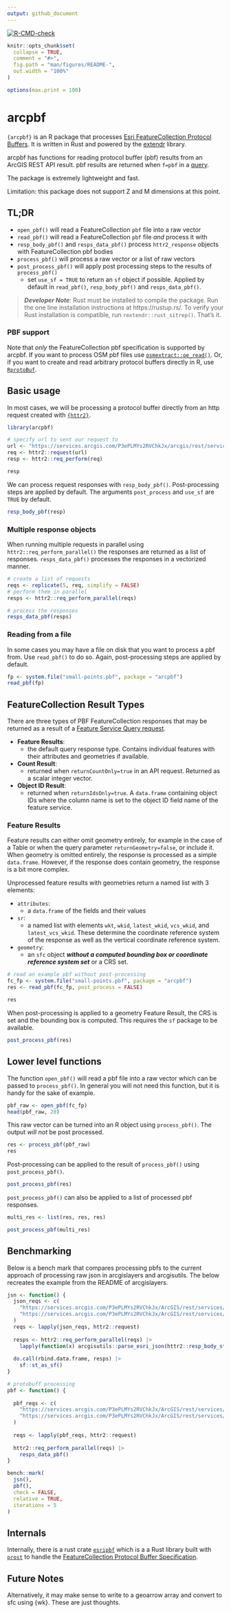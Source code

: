 ```yaml
---
output: github_document
---
```


<!-- badges: start -->
[![R-CMD-check](https://github.com/R-ArcGIS/arcpbf/actions/workflows/R-CMD-check.yaml/badge.svg)](https://github.com/R-ArcGIS/arcpbf/actions/workflows/R-CMD-check.yaml)
<!-- badges: end -->

```r
knitr::opts_chunk$set(
  collapse = TRUE,
  comment = "#>",
  fig.path = "man/figures/README-",
  out.width = "100%"
)

options(max.print = 100)
```

# arcpbf

`{arcpbf}` is an R package that processes [Esri FeatureCollection Protocol Buffers](https://github.com/Esri/arcgis-pbf/tree/main/proto/FeatureCollection).
It is written in Rust and powered by the [extendr](https://github.com/extendr/extendr) library.

arcpbf has functions for reading protocol buffer (pbf) results from an ArcGIS 
REST API result. pbf results are returned when `f=pbf` in a [query](https://developers.arcgis.com/rest/services-reference/enterprise/query-feature-service-layer-.htm). 

The package is extremely lightweight and fast.

Limitation: this package does not support Z and M dimensions at this point. 


## TL;DR 

- `open_pbf()` will read a FeatureCollection `pbf` file into a raw vector
- `read_pbf()` will read a FeatureCollection `pbf` file _and_ process it with 
- `resp_body_pbf()` and `resps_data_pbf()` process `httr2_response` objects
  with FeatureCollection pbf bodies
- `process_pbf()` will process a raw vector or a list of raw vectors
- `post_process_pbf()` will apply post processing steps to the results of 
  `process_pbf()`
  - set `use_sf = TRUE` to return an `sf` object if possible. Applied by 
    default in `read_pbf()`, `resp_body_pbf()` and `resps_data_pbf()`.

> ***Developer Note***: Rust must be installed to compile the package. Run the one line 
installation instructions at https://rustup.rs/. To verify your Rust installation
is compatible, run `rextendr::rust_sitrep()`. That's it. 

### PBF support

Note that _only_ the FeatureCollection pbf specification is supported by arcpbf.
If you want to process OSM pbf files use [`osmextract::oe_read()`](https://docs.ropensci.org/osmextract/reference/oe_read.html). 
Or, if you want to create and read arbitrary protocol buffers directly in R,
use [`RprotoBuf`](https://cran.r-project.org/web/packages/RProtoBuf).

## Basic usage 


In most cases, we will be processing a protocol buffer directly from an http 
request created with [`{httr2}`](https://httr2.r-lib.org/).

```r
library(arcpbf)

# specify url to sent our request to
url <- "https://services.arcgis.com/P3ePLMYs2RVChkJx/arcgis/rest/services/ACS_Population_by_Race_and_Hispanic_Origin_Boundaries/FeatureServer/2/query?where=1=1&outFields=objectid&resultRecordCount=10&f=pbf&token="
req <- httr2::request(url)
resp <- httr2::req_perform(req)

resp
```
We can process request responses with `resp_body_pbf()`. Post-processing steps
are applied by default. The arguments `post_process` and `use_sf` are `TRUE` by 
default. 

```r
resp_body_pbf(resp)
```

### Multiple response objects

When running multiple requests in parallel using
`httr2::req_perform_parallel()` the responses are returned as a list of
responses. `resps_data_pbf()` processes the responses in a vectorized
manner.

```r
# create a list of requests
reqs <- replicate(5, req, simplify = FALSE)
# perform them in parallel
resps <- httr2::req_perform_parallel(reqs)

# process the responses 
resps_data_pbf(resps)
```
### Reading from a file 

In some cases you may have a file on disk that you want to process a pbf from. 
Use `read_pbf()` to do so. Again, post-processing steps are applied by default. 

```r
fp <- system.file("small-points.pbf", package = "arcpbf")
read_pbf(fp)
```


## FeatureCollection Result Types

There are three types of PBF FeatureCollection responses that may be
returned as a result of a [Feature Service Query request](https://developers.arcgis.com/rest/services-reference/enterprise/query-feature-service-layer-.htm).

- **Feature Results**:
  - the default query response type. Contains individual features with their 
    attributes and geometries if available.
- **Count Result**:
  - returned when `returnCountOnly=true` in an API request. Returned as a scalar
    integer vector.
- **Object ID Result**:
  - returned when `returnIdsOnly=true`. A `data.frame` containing object IDs 
    where the column name is set to the object ID field name of the feature 
    service. 
    
### Feature Results

Feature results can either omit geometry entirely, for example in the case of a
Table or when the query parameter `returnGeometry=false`, or include it. When
geometry is omitted entirely, the response is processed as a simple
`data.frame`. However, if the response does contain geometry, the response is a 
bit more complex.

Unprocessed feature results with geometries return a named list with 3 elements:

- `attributes`: 
  - a `data.frame` of the fields and their values
- `sr`: 
  - a named list with elements `wkt`, `wkid`, `latest_wkid`, `vcs_wkid`,
  and `latest_vcs_wkid`. These determine the coordinate reference system of the 
  response as well as the vertical coordinate reference system. 
- `geometry`: 
  - an `sfc` object _**without a computed bounding box or coordinate reference 
    system set**_ or a CRS set.

```r
# read an example pbf without post-processing
fc_fp <- system.file("small-points.pbf", package = "arcpbf")
res <- read_pbf(fc_fp, post_process = FALSE)

res
```

When post-processing is applied to a geometry Feature Result, the CRS is set
and the bounding box is computed. This requires the `sf` package to be available. 

```r
post_process_pbf(res)
```


## Lower level functions

The function `open_pbf()` will read a pbf file into a raw vector which can be 
passed to `process_pbf()`. In general you will not need this function, but it 
is handy for the sake of example. 

```r
pbf_raw <- open_pbf(fc_fp)
head(pbf_raw, 20)
```

This raw vector can be turned into an R object using `process_pbf()`. The output
_will not_ be post processed.

```r
res <- process_pbf(pbf_raw)
res
```

Post-processing can be applied to the result of `process_pbf()` using
`post_process_pbf()`.

```r
post_process_pbf(res)
```

`post_process_pbf()` can also be applied to a list of processed pbf responses.

```r
multi_res <- list(res, res, res)

post_process_pbf(multi_res)
```


## Benchmarking

Below is a bench mark that compares processing pbfs to the current approach of processing 
raw json in arcgislayers and arcgisutils. The below recreates the example from the README of arcgislayers. 

```r
jsn <- function() {
  json_reqs <- c(
    "https://services.arcgis.com/P3ePLMYs2RVChkJx/ArcGIS/rest/services/USA_Counties_Generalized_Boundaries/FeatureServer/0/query?outFields=%2A&where=1%3D1&outSR=%7B%22wkid%22%3A4326%7D&returnGeometry=TRUE&token=&f=json&resultOffset=0",
    "https://services.arcgis.com/P3ePLMYs2RVChkJx/ArcGIS/rest/services/USA_Counties_Generalized_Boundaries/FeatureServer/0/query?outFields=%2A&where=1%3D1&outSR=%7B%22wkid%22%3A4326%7D&returnGeometry=TRUE&token=&f=json&resultOffset=2001"
  )
  reqs <- lapply(json_reqs, httr2::request) 
  
  resps <- httr2::req_perform_parallel(reqs) |> 
    lapply(function(x) arcgisutils::parse_esri_json(httr2::resp_body_string(x))) 
  
  do.call(rbind.data.frame, resps) |> 
    sf::st_as_sf()
}

# protobuff processing 
pbf <- function() {
  
  pbf_reqs <- c(
    "https://services.arcgis.com/P3ePLMYs2RVChkJx/ArcGIS/rest/services/USA_Counties_Generalized_Boundaries/FeatureServer/0/query?outFields=%2A&where=1%3D1&outSR=%7B%22wkid%22%3A4326%7D&returnGeometry=TRUE&token=&f=pbf&resultOffset=0",
    "https://services.arcgis.com/P3ePLMYs2RVChkJx/ArcGIS/rest/services/USA_Counties_Generalized_Boundaries/FeatureServer/0/query?outFields=%2A&where=1%3D1&outSR=%7B%22wkid%22%3A4326%7D&returnGeometry=TRUE&token=&f=pbf&resultOffset=2001"
  )
  
  reqs <- lapply(pbf_reqs, httr2::request)
  
  httr2::req_perform_parallel(reqs) |> 
    resps_data_pbf()
}

bench::mark(
  jsn(),
  pbf(),
  check = FALSE,
  relative = TRUE,
  iterations = 5
)
```


## Internals 

Internally, there is a rust crate [`esripbf`](./src/rust/esripbf) which is a
a Rust library built with [`prost`](https://github.com/tokio-rs/prost) to handle the [FeatureCollection Protocol Buffer Specification](https://github.com/Esri/arcgis-pbf/tree/main/proto/FeatureCollection).


## Future Notes

Alternatively, it may make sense to write to a geoarrow array and convert to sfc 
using {wk}. These are just thoughts. 
